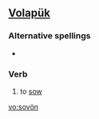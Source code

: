 ==[[Volapük]]==

===Alternative spellings===
* {{l|vo|sovoyn}}

===Verb===
{{infl|vo|verb}}

# to [[sow]]

[[vo:sovön]]